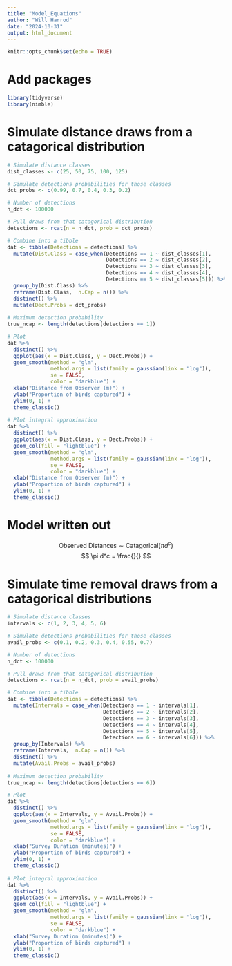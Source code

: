```yaml
---
title: "Model_Equations"
author: "Will Harrod"
date: "2024-10-31"
output: html_document
---
```


```r
knitr::opts_chunk$set(echo = TRUE)
```

# Add packages

```r
library(tidyverse)
library(nimble)
```


# Simulate distance draws from a catagorical distribution

```r
# Simulate distance classes
dist_classes <- c(25, 50, 75, 100, 125)

# Simulate detections probabilities for those classes
dct_probs <- c(0.99, 0.7, 0.4, 0.3, 0.2)

# Number of detections
n_dct <- 100000

# Pull draws from that catagorical distribution
detections <- rcat(n = n_dct, prob = dct_probs)

# Combine into a tibble
dat <- tibble(Detections = detections) %>% 
  mutate(Dist.Class = case_when(Detections == 1 ~ dist_classes[1],
                                Detections == 2 ~ dist_classes[2],
                                Detections == 3 ~ dist_classes[3],
                                Detections == 4 ~ dist_classes[4],
                                Detections == 5 ~ dist_classes[5])) %>% 
  group_by(Dist.Class) %>% 
  reframe(Dist.Class,  n.Cap = n()) %>% 
  distinct() %>% 
  mutate(Dect.Probs = dct_probs)
  
# Maximum detection probability
true_ncap <- length(detections[detections == 1])

# Plot
dat %>%
  distinct() %>% 
  ggplot(aes(x = Dist.Class, y = Dect.Probs)) +
  geom_smooth(method = "glm", 
              method.args = list(family = gaussian(link = "log")), 
              se = FALSE, 
              color = "darkblue") +
  xlab("Distance from Observer (m)") +
  ylab("Proportion of birds captured") +
  ylim(0, 1) +
  theme_classic()
  
# Plot integral approximation
dat %>%
  distinct() %>% 
  ggplot(aes(x = Dist.Class, y = Dect.Probs)) +
  geom_col(fill = "lightblue") +
  geom_smooth(method = "glm", 
              method.args = list(family = gaussian(link = "log")), 
              se = FALSE, 
              color = "darkblue") +
  xlab("Distance from Observer (m)") +
  ylab("Proportion of birds captured") +
  ylim(0, 1) +
  theme_classic()
```

# Model written out 

$$
\text{Observed Distances} \sim \text{Catagorical}\left( \pi d^c \right)
$$
$$
\pi d^c = \frac{}{}
$$


# Simulate time removal draws from a catagorical distributions

```r
# Simulate distance classes
intervals <- c(1, 2, 3, 4, 5, 6)

# Simulate detections probabilities for those classes
avail_probs <- c(0.1, 0.2, 0.3, 0.4, 0.55, 0.7)

# Number of detections
n_dct <- 100000

# Pull draws from that catagorical distribution
detections <- rcat(n = n_dct, prob = avail_probs)

# Combine into a tibble
dat <- tibble(Detections = detections) %>% 
  mutate(Intervals = case_when(Detections == 1 ~ intervals[1],
                               Detections == 2 ~ intervals[2],
                               Detections == 3 ~ intervals[3],
                               Detections == 4 ~ intervals[4],
                               Detections == 5 ~ intervals[5],
                               Detections == 6 ~ intervals[6])) %>% 
  group_by(Intervals) %>% 
  reframe(Intervals,  n.Cap = n()) %>% 
  distinct() %>% 
  mutate(Avail.Probs = avail_probs)
  
# Maximum detection probability
true_ncap <- length(detections[detections == 6])

# Plot
dat %>%
  distinct() %>% 
  ggplot(aes(x = Intervals, y = Avail.Probs)) +
  geom_smooth(method = "glm", 
              method.args = list(family = gaussian(link = "log")), 
              se = FALSE, 
              color = "darkblue") +
  xlab("Survey Duration (minutes)") +
  ylab("Proportion of birds captured") +
  ylim(0, 1) +
  theme_classic()
  
# Plot integral approximation
dat %>%
  distinct() %>% 
  ggplot(aes(x = Intervals, y = Avail.Probs)) +
  geom_col(fill = "lightblue") +
  geom_smooth(method = "glm", 
              method.args = list(family = gaussian(link = "log")), 
              se = FALSE, 
              color = "darkblue") +
  xlab("Survey Duration (minutes)") +
  ylab("Proportion of birds captured") +
  ylim(0, 1) +
  theme_classic()
```

